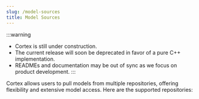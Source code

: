 ```yaml
---
slug: /model-sources
title: Model Sources
---
```



:::warning
- Cortex is still under construction.
- The current release will soon be deprecated in favor of a pure C++ implementation.
- READMEs and documentation may be out of sync as we focus on product development.
:::

Cortex allows users to pull models from multiple repositories, offering flexibility and extensive model access. Here are the supported repositories:

<DocCardList />
